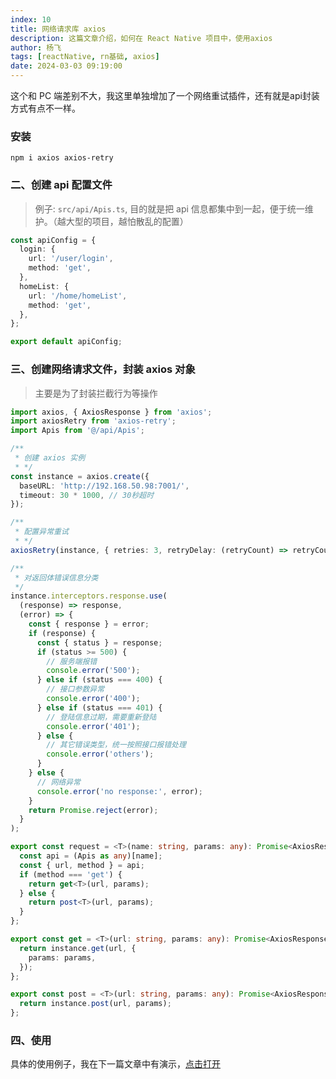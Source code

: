 ```yaml
---
index: 10
title: 网络请求库 axios
description: 这篇文章介绍，如何在 React Native 项目中，使用axios
author: 杨飞
tags: [reactNative, rn基础, axios]
date: 2024-03-03 09:19:00
---
```


这个和 PC 端差别不大，我这里单独增加了一个网络重试插件，还有就是api封装方式有点不一样。

### 安装

```shell
npm i axios axios-retry
```

### 二、创建 api 配置文件

> 例子: `src/api/Apis.ts`, 目的就是把 api 信息都集中到一起，便于统一维护。（越大型的项目，越怕散乱的配置）

```typescript
const apiConfig = {
  login: {
    url: '/user/login',
    method: 'get',
  },
  homeList: {
    url: '/home/homeList',
    method: 'get',
  },
};

export default apiConfig;
```

### 三、创建网络请求文件，封装 axios 对象
> 主要是为了封装拦截行为等操作

```typescript
import axios, { AxiosResponse } from 'axios';
import axiosRetry from 'axios-retry';
import Apis from '@/api/Apis';

/**
 * 创建 axios 实例
 * */
const instance = axios.create({
  baseURL: 'http://192.168.50.98:7001/',
  timeout: 30 * 1000, // 30秒超时
});

/**
 * 配置异常重试
 * */
axiosRetry(instance, { retries: 3, retryDelay: (retryCount) => retryCount * 1000 });

/**
 * 对返回体错误信息分类
 */
instance.interceptors.response.use(
  (response) => response,
  (error) => {
    const { response } = error;
    if (response) {
      const { status } = response;
      if (status >= 500) {
        // 服务端报错
        console.error('500');
      } else if (status === 400) {
        // 接口参数异常
        console.error('400');
      } else if (status === 401) {
        // 登陆信息过期，需要重新登陆
        console.error('401');
      } else {
        // 其它错误类型，统一按照接口报错处理
        console.error('others');
      }
    } else {
      // 网络异常
      console.error('no response:', error);
    }
    return Promise.reject(error);
  }
);

export const request = <T>(name: string, params: any): Promise<AxiosResponse<T, any>> => {
  const api = (Apis as any)[name];
  const { url, method } = api;
  if (method === 'get') {
    return get<T>(url, params);
  } else {
    return post<T>(url, params);
  }
};

export const get = <T>(url: string, params: any): Promise<AxiosResponse<T, any>> => {
  return instance.get(url, {
    params: params,
  });
};

export const post = <T>(url: string, params: any): Promise<AxiosResponse<T, any>> => {
  return instance.post(url, params);
};
```

### 四、使用

具体的使用例子，我在下一篇文章中有演示，[点击打开](/post/reactNative/rn基础/0011-jotai)
